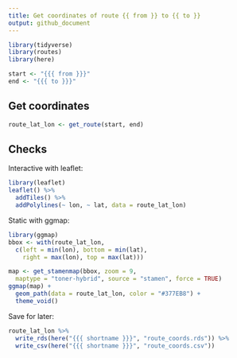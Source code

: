 ```yaml
---
title: Get coordinates of route {{ from }} to {{ to }} 
output: github_document
---
```


```r
library(tidyverse)
library(routes)
library(here)
```

```r
start <- "{{{ from }}}"
end <- "{{{ to }}}"
```

## Get coordinates 

```r
route_lat_lon <- get_route(start, end)
```

## Checks 

Interactive with leaflet:
```r
library(leaflet)
leaflet() %>% 
  addTiles() %>% 
  addPolylines(~ lon, ~ lat, data = route_lat_lon)
```

Static with ggmap:
```r
library(ggmap)
bbox <- with(route_lat_lon, 
  c(left = min(lon), bottom = min(lat), 
    right = max(lon), top = max(lat)))

map <- get_stamenmap(bbox, zoom = 9, 
  maptype = "toner-hybrid", source = "stamen", force = TRUE)
ggmap(map) +
  geom_path(data = route_lat_lon, color = "#377EB8") +
  theme_void()
```

Save for later:
```r
route_lat_lon %>% 
  write_rds(here("{{{ shortname }}}", "route_coords.rds")) %>% 
  write_csv(here("{{{ shortname }}}", "route_coords.csv"))
```
